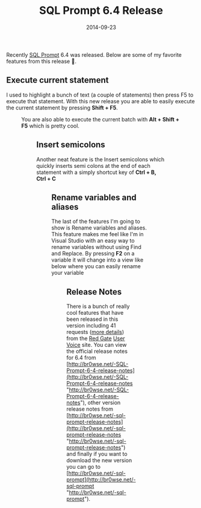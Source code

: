 ﻿---
title: 'SQL Prompt 6.4 Release'
date: 2014-09-23
tags: ['SQL Prompt', 'Product Release', 'Productivity']
draft: false
summary: 'I used to highlight a bunch of text (a couple of statements) then press F5 to execute that statement. With this new release you are able to easily execute the current statement by pressing Shift + F5.'
---


Recently [SQL Prompt](http://br0wse.net/-sql-prompt) 6.4 was released. Below are some of my favorite features from this release 🙂.
 
## Execute current statement
 
I used to highlight a bunch of text (a couple of statements) then press F5 to execute that statement. With this new release you are able to easily execute the current statement by pressing **Shift + F5**.
 
<Figure key="/images/e7340fd530dd4fdcb016f6d1e2c85498.png" src="/images/e7340fd530dd4fdcb016f6d1e2c85498.png" alt="SQL Prompt execute current statement" width="0" height="0" caption="SQL Prompt execute current statement" />
 
You are also able to execute the current batch with **Alt + Shift + F5** which is pretty cool.
 
<Figure key="/images/2d430e59e5414f0db603fc194547dcc9.png" src="/images/2d430e59e5414f0db603fc194547dcc9.png" alt="SQL Prompt execute current batch" width="0" height="0" caption="SQL Prompt execute current batch" />
 
## Insert semicolons
 
Another neat feature is the Insert semicolons which quickly inserts semi colons at the end of each statement with a simply shortcut key of **Ctrl + B, Ctrl + C**
 
<Figure key="/images/d3351f4fbe64435990217609bafacd7d.png" src="/images/d3351f4fbe64435990217609bafacd7d.png" alt="SQL Prompt insert semicolons" width="0" height="0" caption="SQL Prompt insert semicolons" />
 
## Rename variables and aliases
 
The last of the features I'm going to show is Rename variables and aliases. This feature makes me feel like I'm in Visual Studio with an easy way to rename variables without using Find and Replace. By pressing **F2** on a variable it will change into a view like below where you can easily rename your variable
 
<Figure key="/images/fab2a382f9cd40e19897e3effd751d44.png" src="/images/fab2a382f9cd40e19897e3effd751d44.png" alt="SQL Prompt rename variables and aliases" width="0" height="0" caption="SQL Prompt rename variables and aliases" />
 
## Release Notes
 
There is a bunch of really cool features that have been released in this version including 41 requests ([more details](http://br0wse.net/-SQL-Prompt-6-4-Changes)) from the [Red Gate](http://br0wse.net/-Red-Gate) [User Voice](http://br0wse.net/-Red-Gate-User-Voice-Sql-Prompt) site. You can view the official release notes for 6.4 from [http://br0wse.net/-SQL-Prompt-6-4-release-notes](http://br0wse.net/-SQL-Prompt-6-4-release-notes "http://br0wse.net/-SQL-Prompt-6-4-release-notes"), other version release notes from [http://br0wse.net/-sql-prompt-release-notes](http://br0wse.net/-sql-prompt-release-notes "http://br0wse.net/-sql-prompt-release-notes") and finally if you want to download the new version you can go to [http://br0wse.net/-sql-prompt](http://br0wse.net/-sql-prompt "http://br0wse.net/-sql-prompt").

